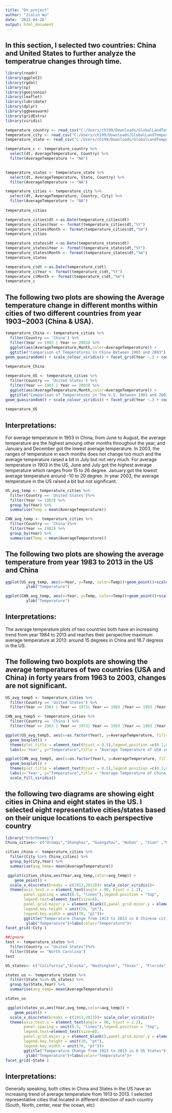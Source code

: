 ```yaml
---
title: "DV project"
author: "Jialin Wu"
date: '2022-04-26'
output: html_document
---
```



## In this section, I selected two countries: China and United States to further analyze the temperatrue changes through time. 

```r

library(readr)
library(ggplot2)
library(rgdal)
library(sp)
library(geojsonio)
library(leaflet)
library(lubridate)
library(dplyr)
library(ggbeeswarm)
library(gridExtra)
library(viridis)
```


```r

temperature_country <- read_csv("C:/Users/ch199/Downloads/GlobalLandTemperaturesByCountry.csv")
temperature_city <- read_csv("C:/Users/ch199/Downloads/GlobalLandTemperaturesByCity.csv")
temperature_state <- read_csv("C:/Users/ch199/Downloads/GlobalLandTemperaturesByState.csv")
```

```r
temperature_c <- temperature_country %>%
  select(dt, AverageTemperature, Country) %>% 
  filter(AverageTemperature != "NA") 
  

temperature_states <- temperature_state %>%
  select(dt, AverageTemperature, State, Country) %>% 
  filter(AverageTemperature != "NA")
```

```r
temperature_cities <- temperature_city %>%
  select(dt, AverageTemperature, Country, City) %>% 
  filter(AverageTemperature != "NA") 
  
temperature_cities


```

```r
temperature_cities$dt <-as.Date(temperature_cities$dt)
temperature_cities$Year <- format(temperature_cities$dt,"%Y")
temperature_cities$Month <- format(temperature_cities$dt,"%m")
temperature_cities
```

```r
temperature_states$dt <-as.Date(temperature_states$dt)
temperature_states$Year <- format(temperature_states$dt,"%Y")
temperature_states$Month <- format(temperature_states$dt,"%m")
temperature_states
```



```r
temperature_c$dt <-as.Date(temperature_c$dt)
temperature_c$Year <- format(temperature_c$dt,"%Y")
temperature_c$Month <- format(temperature_c$dt,"%m")
temperature_c
```

## The following two plots are showing the Average temperature change in different months within cities of two different countries from year 1903~2003 (China & USA).

```r

temperature_China <- temperature_cities %>%
  filter(Country == 'China') %>% 
  filter(Year == 1903 | Year == 2003) %>%
  ggplot(aes(AverageTemperature,Month,color=AverageTemperature)) + 
  ggtitle("Comparison of Temperatures in China Between 1903 and 2003") +
geom_quasirandom() + scale_colour_viridis() + facet_grid(Year ~.) + coord_flip()
  
temperature_China
```

```r

temperature_US <- temperature_cities %>%
  filter(Country == 'United States') %>%
  filter(Year == 1903 | Year == 2003) %>%
  ggplot(aes(AverageTemperature,Month,color=AverageTemperature)) + 
  ggtitle("Comparison of Temperatures in The U.S. Between 1903 and 2003") +
geom_quasirandom() + scale_colour_viridis() + facet_grid(Year ~.) + coord_flip()
  
temperature_US
```
## **Interpretations:**

For average temperature in 1903 in China, from June to August, the average temperature are the highest amoung other months throughout the year, and January and December got the lowest average temperature.   In 2003, the ranges of temperature in each months does not change too much and the average temperature raised a bit in July but not very much.
For average temperature in 1903 in the US, June and July got the highest average temperature which ranges from 15 to 26 degree. January got the lowest average temperature around -10 to 20 degree. In year 2003, the average temperature in the US raised a bit but not significant. 



```r

US_avg_temp <- temperature_cities %>% 
  filter(Country == 'United States')%>% 
  filter(Year >= 1983) %>%
  group_by(Year) %>% 
  summarise(Temp = mean(AverageTemperature))

CHN_avg_temp <- temperature_cities %>% 
  filter(Country == 'China')%>% 
  filter(Year >= 1983) %>%
  group_by(Year) %>% 
  summarise(Temp = mean(AverageTemperature))
```

## The following two plots are showing the average temperature from year 1983 to 2013 in the US and China

```r

ggplot(US_avg_temp, aes(x=Year, y=Temp, color=Temp))+geom_point()+scale_color_gradient(low="blue", high="red")+scale_x_discrete(breaks = c(1983,1988,1993,1998,2003,2008,2013))+ggtitle("Average Temperature Change from 1983 to 2013 in the US")+scale_colour_viridis()+
         ylab("Temperature")

```

```r

ggplot(CHN_avg_temp, aes(x=Year, y=Temp, color=Temp))+geom_point()+scale_color_gradient(low="blue", high="red")+scale_x_discrete(breaks = c(1983,1988,1993,1998,2003,2008,2013))+ggtitle("Average Temperature Change from 1983 to 2013 in China")+scale_colour_viridis()+
         ylab("Temperature")

```

## **Interpretations:**

The average temperature plots of two countries both have an increasing trend from year 1984 to 2013 and reaches their perspective maximum average temperature at 2013: around 15 degrees in China and 16.7 degress in the US.




## The following two boxplots are showing the average temperatures of two countries (USA and China) in forty years from 1963 to 2003, changes are not significant.

```r
US_avg_temp5 <- temperature_cities %>%
  filter(Country == 'United States') %>%
  filter(Year == 1963 | Year == 1973| Year == 1983 |Year == 1993 |Year == 2003) 

CHN_avg_temp5 <- temperature_cities %>%
  filter(Country == 'China') %>%
  filter(Year == 1963 | Year == 1973| Year == 1983 |Year == 1993 |Year == 2003) 
```

```r
ggplot(US_avg_temp5, aes(x=as.factor(Year), y=AverageTemperature, fill=AverageTemperature)) +
  geom_boxplot() +
  theme(plot.title = element_text(hjust = 0.5),legend.position =c(0.1,0.85))+
  labs(x='Year', y="Temperature",title = "Average Temperature of USA in 40 Year")
```

```r
ggplot(CHN_avg_temp5, aes(x=as.factor(Year), y=AverageTemperature, fill=AverageTemperature)) +
  geom_boxplot() +
  theme(plot.title = element_text(hjust = 0.5),legend.position =c(0.1,0.85))+
  labs(x='Year', y="Temperature",title = "Average Temperature of China in 40 Year")+
  scale_fill_viridis()
```


## the following two diagrams are showing eight cities in China and eight states in the US. I selected eight representative cities/states based on their unique locations to each perspective country


```r
library("hrbrthemes")
China_cities<- c("Ürümqi","Shanghai", "Guangzhou", "Wuhan" , "Xian" ,"Kunming","Hefei","Harbin")

cities_china <- temperature_cities %>% 
  filter(City %in% China_cities) %>% 
  group_by(City,Year) %>%
  summarise(avg_temp= mean(AverageTemperature)) 
```

```r

 ggplot(cities_china,aes(Year,avg_temp,color=avg_temp)) + 
    geom_point() +
  scale_x_discrete(breaks = c(1913,2013))+ scale_color_viridis()+
  theme(axis.text.x = element_text(angle = 90, hjust = 1.2),
        panel.spacing = unit(0.5, "lines"),legend.position = "top",
        legend.text=element_text(size=8),
        panel.grid.major.y = element_blank(),panel.grid.minor.y = element_blank(),
        legend.key.height = unit(10, "pt"),
        legend.key.width = unit(70, "pt"))+
        ggtitle("Temperature Change from 1913 to 2013 in 8 Chinese cities")+
         ylab("Temperature")+labs(color="Temperature")+
facet_grid(~City )


```


```r
##ignore
test <- temperature_states %>% 
  filter(Country == "United States")%>%
  filter(State == "North Carolina")
test
```

```r
US_states<- c("California","Alaska", "Washington", "Texas" , "Florida" ,"Missouri","North Carolina","Maine")

states_us <- temperature_states %>% 
  filter(State %in% US_states) %>% 
  group_by(State,Year) %>%
  summarise(avg_temp= mean(AverageTemperature)) 
```



```r

states_us
```





```r

 ggplot(states_us,aes(Year,avg_temp,color=avg_temp)) + 
    geom_point() +
  scale_x_discrete(breaks = c(1913,2013))+ scale_color_viridis()+
  theme(axis.text.x = element_text(angle = 90, hjust = 1.2),
        panel.spacing = unit(0.5, "lines"),legend.position = "top",
        legend.text=element_text(size=8),
        panel.grid.major.y = element_blank(),panel.grid.minor.y = element_blank(),
        legend.key.height = unit(10, "pt"),
        legend.key.width = unit(70, "pt"))+
        ggtitle("Temperature Change from 1913 to 2013 in 8 US States")+
         ylab("Temperature")+labs(color="Temperature")+
facet_grid(~State )


```

## **Interpretations:**

Generally speaking, both cities in China and States in the US have an increasing trend of average temperature from 1913 to 2013. I selected representative cities that located in different direction of each country (South, North, center, near the ocean, etc) 
